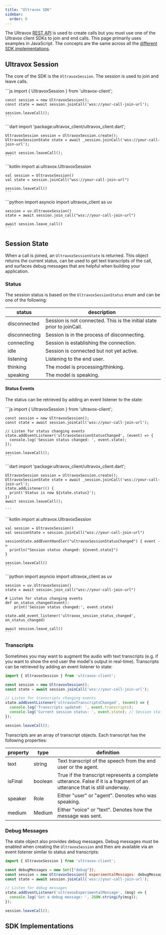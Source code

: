 ```yaml
---
title: "Ultravox SDK"
sidebar:
  order: 0
---
```



The Ultravox [REST API](../api/auth/) is used to create calls but you must use one of the Ultravox client SDKs to join and end calls. This page primarily uses examples in JavaScript. The concepts are the same across all the [different SDK implementations](#sdk-implementations).

## Ultravox Session
The core of the SDK is the `UltravoxSession`. The session is used to join and leave calls.

<Tabs syncKey="example-language">
  <TabItem label="JavaScript">
    ```js
    import { UltravoxSession } from 'ultravox-client';

    const session = new UltravoxSession();
    const state = await session.joinCall('wss://your-call-join-url');

    session.leaveCall();
    ```
  </TabItem>

  <TabItem label="Flutter">
    ```dart
    import 'package:ultravox_client/ultravox_client.dart';

    UltravoxSession session = UltravoxSession.create();
    UltravoxSessionState state = await _session.joinCall('wss://your-call-join-url');

    await session.leaveCall();
    ```
  </TabItem>

  <TabItem label="Kotlin">
    ```kotlin
    import ai.ultravox.UltravoxSession

    val session = UltravoxSession()
    val state = session.joinCall("wss://your-call-join-url")

    session.leaveCall()
    ```
  </TabItem>

  <TabItem label="Python">
    ```python
    import asyncio
    import ultravox_client as uv

    session = uv.UltravoxSession()
    state = await session.join_call("wss://your-call-join-url")

    await session.leave_call()
    ```
  </TabItem>
</Tabs>

## Session State
When a call is joined, an `UltravoxSessionState` is returned. This object returns the current status, can be used to get text transcripts of the call, and surfaces debug messages that are helpful when building your application.

### Status
The session status is based on the `UltravoxSessionStatus` enum and can be one of the following:

| status        | description                                 |
|-------------- | ------------------------------------------- |
| disconnected | Session is not connected. This is the initial state prior to joinCall. |
| disconnecting | Session is in the process of disconnecting. |
| connecting    | Session is establishing the connection.     |
| idle          | Session is connected but not yet active.      |
| listening     | Listening to the end user.                  |
| thinking      | The model is processing/thinking.           |
| speaking      | The model is speaking.                      |

#### Status Events
The status can be retrieved by adding an event listener to the state:

<Tabs syncKey="example-language">
  <TabItem label="JavaScript">
    ```js
    import { UltravoxSession } from 'ultravox-client';

    const session = new UltravoxSession();
    const state = await session.joinCall('wss://your-call-join-url');

    // Listen for status changing events
    state.addEventListener('ultravoxSessionStatusChanged', (event) => {
      console.log('Session status changed: ', event.state);
    });

    session.leaveCall();
    ```
  </TabItem>

  <TabItem label="Flutter">
    ```dart
    import 'package:ultravox_client/ultravox_client.dart';

    UltravoxSession session = UltravoxSession.create();
    UltravoxSessionState state = await _session.joinCall('wss://your-call-join-url');
    state.addListener(() {
      print('Status is now ${state.status}');
    })
    await session.leaveCall();

    ```
  </TabItem>

  <TabItem label="Kotlin">
    ```kotlin
    import ai.ultravox.UltravoxSession

    val session = UltravoxSession()
    val sessionState = session.joinCall("wss://your-call-join-url")

    sessionState.addEventHandler("ultravoxSessionStatusChanged") { event ->
      println("Session status changed: ${event.state}")
    }

    session.leaveCall()
    ```
  </TabItem>

  <TabItem label="Python">
    ```python
    import asyncio
    import ultravox_client as uv

    session = uv.UltravoxSession()
    state = await session.join_call("wss://your-call-join-url")

    # Listen for status changing events
    def on_status_changed(event):
        print('Session status changed:', event.state)

    state.add_event_listener('ultravox_session_status_changed', on_status_changed)

    await session.leave_call()
    ```
  </TabItem>
</Tabs>

### Transcripts
Sometimes you may want to augment the audio with text transcripts (e.g. if you want to show the end user the model's output in real-time). Transcripts can be retrieved by adding an event listener to state:

```javascript
import { UltravoxSession } from 'ultravox-client';

const session = new UltravoxSession();
const state = await session.joinCall('wss://your-call-join-url');

// Listen for transcripts changing events
state.addEventListener('ultravoxTranscriptsChanged', (event) => {
  console.log('Transcripts updated: ', event.transcripts);
  console.log('Current session status: ', event.state); // Session status is also available on the event
});

session.leaveCall();
```

Transcripts are an array of transcript objects. Each transcript has the following properties:

| property | type    | definition                                                                                                                |
| -------- | ------- | ------------------------------------------------------------------------------------------------------------------------- |
| text     | string  | Text transcript of the speech from the end user or the agent.                                                             |
| isFinal  | boolean | True if the transcript represents a complete utterance. False if it is a fragment of an utterance that is still underway. |
| speaker  | Role    | Either "user" or "agent". Denotes who was speaking.                                                                       |
| medium   | Medium  | Either "voice" or "text". Denotes how the message was sent.                                                               |

### Debug Messages
The state object also provides debug messages. Debug messages must be enabled when creating the `UltravoxSession` and then are available via an event listener similar to status and transcripts:

```javascript
import { UltravoxSession } from 'ultravox-client';

const debugMessages = new Set(["debug"]);
const session = new UltravoxSession({ experimentalMessages: debugMessages });
const state = await session.joinCall('wss://your-call-join-url');

// Listen for debug messages
state.addEventListener('ultravoxExperimentalMessage', (msg) => {
  console.log('Got a debug message: ', JSON.stringify(msg));
});

session.leaveCall();
```

## SDK Implementations

<SDKCards />
